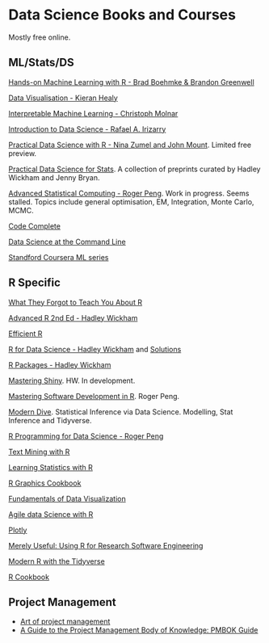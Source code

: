 # Data Science Books and Courses

Mostly free online.

## ML/Stats/DS

[Hands-on Machine Learning with R - Brad Boehmke & Brandon Greenwell](https://bradleyboehmke.github.io/HOML/)

[Data Visualisation - Kieran Healy](https://socviz.co/)

[Interpretable Machine Learning - Christoph Molnar](https://christophm.github.io/interpretable-ml-book/)

[Introduction to Data Science - Rafael A. Irizarry](https://rafalab.github.io/dsbook/)

[Practical Data Science with R - Nina Zumel and John Mount](https://www.manning.com/books/practical-data-science-with-r-second-edition). Limited free preview.

[Practical Data Science for Stats](https://peerj.com/collections/50-practicaldatascistats/). A collection of preprints curated by Hadley Wickham and Jenny Bryan. 

[Advanced Statistical Computing - Roger Peng](https://bookdown.org/rdpeng/advstatcomp/). Work in progress. Seems stalled. Topics include general optimisation, EM, Integration, Monte Carlo, MCMC. 

[Code Complete](http://aroma.vn/web/wp-content/uploads/2016/11/code-complete-2nd-edition-v413hav.pdf)

[Data Science at the Command Line](https://www.datascienceatthecommandline.com/)

[Standford Coursera ML series](https://www.coursera.org/learn/machine-learning)

## R Specific

[What They Forgot to Teach You About R](https://whattheyforgot.org/)

[Advanced R 2nd Ed - Hadley Wickham](https://adv-r.hadley.nz/)

[Efficient R](https://csgillespie.github.io/efficientR/)

[R for Data Science - Hadley Wickham](https://r4ds.had.co.nz/) and [Solutions](https://jrnold.github.io/r4ds-exercise-solutions/)

[R Packages - Hadley Wickham](http://r-pkgs.had.co.nz/)

[Mastering Shiny](https://mastering-shiny.org/). HW. In development.

[Mastering Software Development in R](https://bookdown.org/rdpeng/RProgDA/). Roger Peng.

[Modern Dive](https://moderndive.com/index.html). Statistical Inference via Data Science. Modelling, Stat Inference and Tidyverse.

[R Programming for Data Science - Roger Peng](https://bookdown.org/rdpeng/rprogdatascience/)

[Text Mining with R](https://www.tidytextmining.com/)

[Learning Statistics with R](https://learningstatisticswithr.com/)

[R Graphics Cookbook](http://www.cookbook-r.com/Graphs/)

[Fundamentals of Data Visualization](https://serialmentor.com/dataviz/)

[Agile data Science with R](https://edwinth.github.io/ADSwR/)

[Plotly](https://plotly-r.com/index.html)

[Merely Useful: Using R for Research Software Engineering](https://merely-useful.github.io/r-rse/)

[Modern R with the Tidyverse](https://b-rodrigues.github.io/modern_R/)

[R Cookbook](https://rc2e.com/)

## Project Management

+ [Art of project management](https://www.amazon.co.uk/Project-Management-Theory-Practice-OReilly/dp/0596007868)
+ [A Guide to the Project Management Body of Knowledge: PMBOK Guide](https://www.amazon.co.uk/Guide-Project-Management-Body-Knowledge/dp/193069945X)
